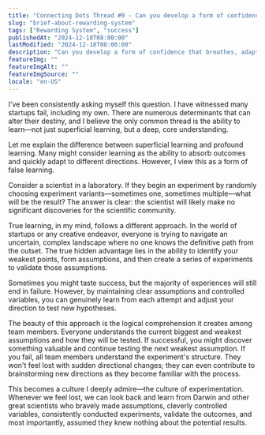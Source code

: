 ```yaml
---
title: "Connecting Dots Thread #9 - Can you develop a form of confidence that breathes, adapts, and transforms?"
slug: "brief-about-rewarding-system"
tags: ["Rewarding System", "success"]
publishedAt: "2024-12-18T08:00:00"
lastModified: "2024-12-18T08:00:00"
description: "Can you develop a form of confidence that breathes, adapts, and transforms—more interested in learning and growing than in being definitively right?"
featureImg: ""
featureImgAlt: ""
featureImgSource: ""
locale: "en-US"
---
```


I've been consistently asking myself this question. I have witnessed many startups fail, including my own. There are numerous determinants that can alter their destiny, and I believe the only common thread is the ability to learn—not just superficial learning, but a deep, core understanding.

Let me explain the difference between superficial learning and profound learning. Many might consider learning as the ability to absorb outcomes and quickly adapt to different directions. However, I view this as a form of false learning.

Consider a scientist in a laboratory. If they begin an experiment by randomly choosing experiment variants—sometimes one, sometimes multiple—what will be the result? The answer is clear: the scientist will likely make no significant discoveries for the scientific community.

True learning, in my mind, follows a different approach. In the world of startups or any creative endeavor, everyone is trying to navigate an uncertain, complex landscape where no one knows the definitive path from the outset. The true hidden advantage lies in the ability to identify your weakest points, form assumptions, and then create a series of experiments to validate those assumptions.

Sometimes you might taste success, but the majority of experiences will still end in failure. However, by maintaining clear assumptions and controlled variables, you can genuinely learn from each attempt and adjust your direction to test new hypotheses.

The beauty of this approach is the logical comprehension it creates among team members. Everyone understands the current biggest and weakest assumptions and how they will be tested. If successful, you might discover something valuable and continue testing the next weakest assumption. If you fail, all team members understand the experiment's structure. They won't feel lost with sudden directional changes; they can even contribute to brainstorming new directions as they become familiar with the process.

This becomes a culture I deeply admire—the culture of experimentation. Whenever we feel lost, we can look back and learn from Darwin and other great scientists who bravely made assumptions, cleverly controlled variables, consistently conducted experiments, validate the outcomes, and most importantly, assumed they knew nothing about the potential results.